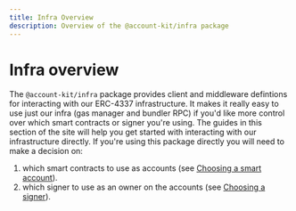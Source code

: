 ```yaml
---
title: Infra Overview
description: Overview of the @account-kit/infra package
---
```


# Infra overview

The `@account-kit/infra` package provides client and middleware defintions for interacting with our ERC-4337 infrastructure. It makes it really easy to use just our infra (gas manager and bundler RPC) if you'd like more control over which smart contracts or signer you're using. The guides in this section of the
site will help you get started with interacting with our infrastructure directly. If you're using this package directly you will need to make a decision on:

1. which smart contracts to use as accounts (see [Choosing a smart account](#TODO)).
2. which signer to use as an owner on the accounts (see [Choosing a signer](#TODO)).
